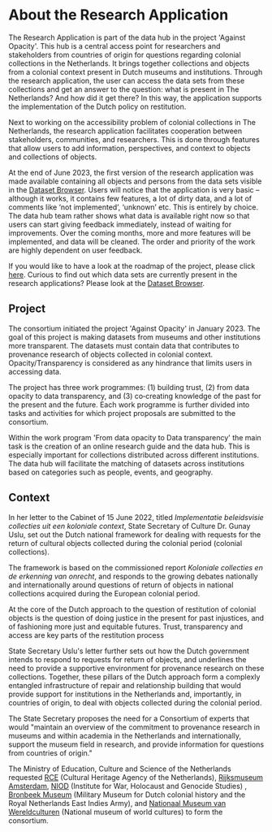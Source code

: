 # About the Research Application

The Research Application is part of the data hub in the project 'Against Opacity'. This hub is a central access point for researchers and stakeholders from countries of origin for questions regarding colonial collections in the Netherlands. It brings together collections and objects from a colonial context present in Dutch museums and institutions. Through the research application, the user can access the data sets from these collections and get an answer to the question: what is present in The Netherlands? And how did it get there? In this way, the application supports the implementation of the Dutch policy on restitution. 

Next to working on the accessibility problem of colonial collections in The Netherlands, the research application facilitates cooperation between stakeholders, communities, and researchers. ​This is done through features that allow users to add information, perspectives, and context to objects and collections of objects. 

At the end of June 2023, the first version of the research application was made available containing all objects and persons from the data sets visible in the [Dataset Browser](https://datasets.colonialcollections.nl). Users will notice that the application is very basic – although it works, it contains few features, a lot of dirty data, and a lot of comments like ‘not implemented’, ‘unknown’ etc. This is entirely by choice. The data hub team rather shows what data is available right now so that users can start giving feedback immediately, instead of waiting for improvements. Over the coming months, more and more features will be implemented, and data will be cleaned. The order and priority of the work are highly dependent on user feedback. 

If you would like to have a look at the roadmap of the project, please click [here](https://app.colonialcollections.nl/roadmap).
Curious to find out which data sets are currently present in the research applications? Please look at the [Dataset Browser](https://datasets.colonialcollections.nl).

## Project

The consortium initiated the project 'Against Opacity' in January 2023. The goal of this project is making datasets from museums and other institutions more transparent. The datasets must contain data that contributes to provenance research of objects collected in colonial context. Opacity/Transparency is considered as any hindrance that limits users in accessing data.

The project has three work programmes: (1) building trust, (2) from data opacity to data transparency, and (3) co‐creating knowledge of the past for the present and the future. Each work programme is further divided into tasks and activities for which project proposals are submitted to the consortium.

Within the work program 'From data opacity to Data transparency' the main task is the creation of an online research guide and the data hub. This is especially important for collections distributed across different institutions. The data hub will facilitate the matching of datasets across institutions based on categories such as people, events, and geography.

## Context

In her letter to the Cabinet of 15 June 2022, titled _Implementatie beleidsvisie collecties uit een koloniale context_, State Secretary of Culture Dr. Gunay Uslu, set out the Dutch national framework for dealing with requests for the return of cultural objects collected during the colonial period (colonial collections).

The framework is based on the commissioned report _Koloniale collecties en de erkenning van onrecht_, and responds to the growing debates nationally and internationally around questions of return of objects in national collections acquired during the European colonial period.

At the core of the Dutch approach to the question of restitution of colonial objects is the question of doing justice in the present for past injustices, and of fashioning more just and equitable futures. Trust, transparency and access are key parts of the restitution process

State Secretary Uslu's letter further sets out how the Dutch government intends to respond to requests for return of objects, and underlines the need to provide a supportive environment for provenance research on these collections. Together, these pillars of the Dutch approach form a complexly entangled infrastructure of repair and relationship building that would provide support for institutions in the Netherlands and, importantly, in countries of origin, to deal with objects collected during the colonial period.

The State Secretary proposes the need for a Consortium of experts that would "maintain an overview of the commitment to provenance research in museums and within academia in the Netherlands and internationally, support the museum field in research, and provide information for questions from countries of origin."

The Ministry of Education, Culture and Science of the Netherlands requested [RCE](https://www.cultureelerfgoed.nl/) (Cultural Heritage Agency of the Netherlands), [Rijksmuseum Amsterdam](https://www.rijksmuseum.nl/en), [NIOD](https://www.niod.nl/en) (Institute for War, Holocaust and Genocide Studies) , [Bronbeek Museum](https://english.defensie.nl/topics/bronbeek/bronbeek-museum) (Military Museum for Dutch colonial history and the Royal Netherlands East Indies Army), and [Nationaal Museum van Wereldculturen](https://www.tropenmuseum.nl/en/about-tropenmuseum/mission-0) (National museum of world cultures) to form the consortium.
